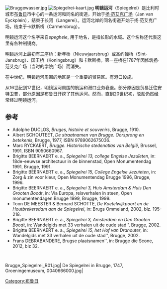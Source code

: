 [[File:Bruggewasser.jpg|thumb]]
[[File:Spiegelrei-kaart.jpg|thumb]]
'''明镜运河'''（Spiegelrei）是比利时城市[[布鲁日|布鲁日]]市中心的一条运河和同名的街道，开始于[[扬·范艾克广场|扬·范艾克广场]]（Jan van Eyckplein），结束于长河（Langerei）。运河北岸的同名街道开始于扬·范艾克广场，结束于卡默斯桥（Carmersbrug）。

明镜运河这个名字来自''speghele'', 用于地名，是指长形的水域。这个名称还代表这里有各种制镜商。

明镜运河上最初有三座桥：新年桥（Nieuwjaarsbrug）或圣约翰桥（Sint-Jansbrug）、国王桥（Koningsbrug）和卡默斯桥。第一座桥在1787年因修筑扬·范艾克广场（当时的学院广场）而消失。

在中世纪，明镜运河周围的地区是一个重要的贸易区。有港口设施。

从16世纪到17世纪，明镜运河周围的航运和港口业务衰退。部分原因是贸易迁往安特卫普，部分原因是布鲁日开挖了其他运河。然而，直到20世纪初，驳船仍然经常经过明镜运河。

==参考==
* Adolphe DUCLOS, ''Bruges, histoire et souvenirs'', Brugge, 1910.
* Albert SCHOUTEET, ''De straatnamen van Brugge. Oorsprong en betekenis'', Brugge, 1977, ISBN 9789062675036.
* Marc RYCKAERT, ''Brugge. Historische stedenatlas van België'', Brussel, 1991, ISBN 9050660967.
* Brigitte BEERNAERT e. a., ''Spiegelrei 13, college Engelse Jezuïeten'', in: 18de-eeuwse architectuur in de binnenstad, Open Monumentendag 1991, Brugge, 1991.
* Brigitte BEERNAERT e. a., ''Spiegelrei 15, College Engelse Jezuïeten'', in: Zorg & zin voor kleur, Open Monumentendag Brugge 1996, Brugge, 1996.
* Brigitte BEERNAERT e. a., ''Spiegelrei 3, Huis Amsterdam & Huis Den Grooten Boodt'', in: Via Europa, reisverhalen in steen, Open monumentendagen Brugge 1999, Brugge, 1999.
* Toon DE MEESTER & Bernard SCHOTTE, ''De Koetelwijkpoort en de Houtbrekersdam aan de Spiegelrei'', in: Brugs Ommeland, 2002, blz. 195-218.
* Brigitte BEERNAERT e. a., ''Spiegelrei 3, Amsterdam en Den Grooten Boodt'', in: Wandelgids met 33 verhalen uit de oude stad'', Brugge, 2002.
* Brigitte BEERNAERT e. a., ''Spiegelrei 15, het Hof van Dranouter'', in: Wandelgids met 33 verhalen uit de oude stad'', Brugge, 2002.
* Frans DEBRABANDERE, Brugse plaatsnamen'', in: Brugge die Scone, 2012, blz 32.

<br />
<gallery widths="450" heights="200">
Brugge_Spiegelrei_R01.jpg|
De Spiegelrei in Brugge, 1747, Groeningemuseum, 0040666000.jpg|
</gallery>
[[Category:布鲁日|Category:布鲁日]]